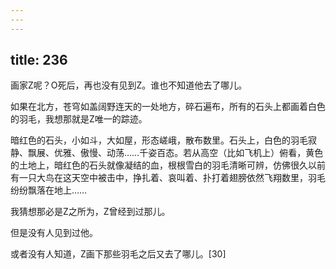 ```yaml
---
---
---
```

title: 236
---



画家Z呢？O死后，再也没有见到Z。谁也不知道他去了哪儿。

如果在北方，苍穹如盖阔野连天的一处地方，碎石遍布，所有的石头上都画着白色的羽毛，我想那就是Z唯一的踪迹。

暗红色的石头，小如斗，大如屋，形态嵯峨，散布数里。石头上，白色的羽毛寂静、飘展、优雅、傲慢、动荡……千姿百态。若从高空（比如飞机上）俯看，黄色的土地上，暗红色的石头就像凝结的血，根根雪白的羽毛清晰可辨，仿佛很久以前有一只大鸟在这天空中被击中，挣扎着、哀叫着、扑打着翅膀依然飞翔数里，羽毛纷纷飘落在地上……

我猜想那必是Z之所为，Z曾经到过那儿。

但是没有人见到过他。

或者没有人知道，Z画下那些羽毛之后又去了哪儿。[30]
